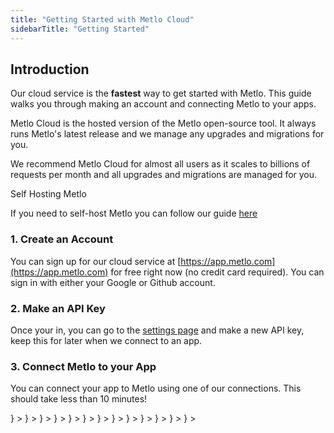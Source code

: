 ```yaml
---
title: "Getting Started with Metlo Cloud"
sidebarTitle: "Getting Started"
---
```


## Introduction

Our cloud service is the **fastest** way to get started with Metlo. This guide
walks you through making an account and connecting Metlo to your apps.

Metlo Cloud is the hosted version of the Metlo open-source tool. It always runs
Metlo's latest release and we manage any upgrades and migrations for you.

We recommend Metlo Cloud for almost all users as it scales to billions
of requests per month and all upgrades and migrations are managed for you.

<Info>
Self Hosting Metlo

If you need to self-host Metlo you can follow our guide
[here](/metlo-self-hosted)

</Info>

### 1. Create an Account

You can sign up for our cloud service at
[https://app.metlo.com](https://app.metlo.com) for free right now (no credit
card required). You can sign in with either your Google or Github account.

### 2. Make an API Key

Once your in, you can go to the [settings page](https://app.metlo.com/settings)
and make a new API key, keep this for later when we connect to an app.

### 3. Connect Metlo to your App

You can connect your app to Metlo using one of our connections. This should take
less than 10 minutes!

<CardGroup>
  <Card
    title="Node"
    href="/connections/nodejs"
    icon={
      <svg
        xmlns="http://www.w3.org/2000/svg"
        width="64"
        height="64"
        viewBox="0 0 32 32"
        preserveAspectRatio="xMidYMid"
        fill="#8cc84b"
        className="h-6 w-6"
      >
        <path d="M14.656.427c.8-.453 1.82-.455 2.6 0L29.2 7.16c.747.42 1.247 1.253 1.24 2.114v13.5c.005.897-.544 1.748-1.332 2.16l-11.88 6.702a2.6 2.6 0 0 1-2.639-.073l-3.565-2.06c-.243-.145-.516-.26-.688-.495.152-.204.422-.23.642-.32.496-.158.95-.4 1.406-.656.115-.08.256-.05.366.022l3.04 1.758c.217.125.437-.04.623-.145l11.665-6.583c.144-.07.224-.222.212-.38V9.334c.016-.18-.087-.344-.25-.417L16.19 2.244a.41.41 0 0 0-.465-.001L3.892 8.93c-.16.073-.27.235-.25.415v13.37c-.014.158.07.307.215.375l3.162 1.785c.594.32 1.323.5 1.977.265a1.5 1.5 0 0 0 .971-1.409l.003-13.29c-.014-.197.172-.36.363-.34h1.52c.2-.005.357.207.33.405L12.18 23.88c.001 1.188-.487 2.48-1.586 3.063-1.354.7-3.028.553-4.366-.12l-3.4-1.88c-.8-.4-1.337-1.264-1.332-2.16v-13.5a2.46 2.46 0 0 1 1.282-2.141L14.656.427zM18.1 9.785c1.727-.1 3.576-.066 5.13.785 1.203.652 1.87 2.02 1.892 3.358-.034.18-.222.28-.394.267-.5-.001-1.002.007-1.504-.003-.213.008-.336-.188-.363-.376-.144-.64-.493-1.273-1.095-1.582-.924-.463-1.996-.44-3.004-.43-.736.04-1.527.103-2.15.535-.48.328-.624 1-.453 1.522.16.383.603.506.964.62 2.082.544 4.287.5 6.33 1.207.845.292 1.672.86 1.962 1.745.378 1.186.213 2.604-.63 3.556-.684.784-1.68 1.2-2.675 1.442-1.323.295-2.695.302-4.038.17-1.263-.144-2.577-.476-3.552-1.336-.834-.724-1.24-1.852-1.2-2.94.01-.184.193-.312.37-.297h1.5c.202-.014.35.16.36.35.093.6.322 1.25.854 1.6 1.026.662 2.313.616 3.487.635.973-.043 2.065-.056 2.86-.7.42-.367.543-.98.43-1.508-.123-.446-.6-.653-1-.8-2.055-.65-4.285-.414-6.32-1.15-.826-.292-1.625-.844-1.942-1.693-.443-1.2-.24-2.687.693-3.607.9-.915 2.22-1.268 3.47-1.394z" />
      </svg>
    }
  ></Card>
  <Card
    title="Python"
    href="/connections/python"
    icon={
      <svg
        xmlns="http://www.w3.org/2000/svg"
        width="64"
        height="64"
        viewBox="0 0 32 32"
        className="h-6 w-6"
      >
        <defs>
          <linearGradient
            id="A"
            x1="811.527"
            y1="574.895"
            x2="665.255"
            y2="573.732"
            gradientUnits="userSpaceOnUse"
          >
            <stop offset="0" stop-color="#366a96" />
            <stop offset="1" stop-color="#3679b0" />
          </linearGradient>
          <linearGradient
            id="B"
            x1="862.824"
            y1="642.176"
            x2="573.276"
            y2="642.176"
            gradientUnits="userSpaceOnUse"
          >
            <stop offset="0" stop-color="#ffc836" />
            <stop offset="1" stop-color="#ffe873" />
          </linearGradient>
        </defs>
        <g transform="matrix(.1617 0 0 .158089 -107.53764 -81.66187)">
          <path
            d="M716.255 544.487c0-13.623 3.653-21.034 23.822-24.563 13.693-2.4 31.25-2.7 47.627 0 12.935 2.135 23.822 11.77 23.822 24.563v44.945c0 13.182-10.57 23.98-23.822 23.98h-47.627c-16.164 0-29.787 13.782-29.787 29.363v21.564h-16.376c-13.852 0-21.917-9.988-25.305-23.964-4.57-18.776-4.376-29.963 0-47.945 3.794-15.687 15.917-23.964 29.77-23.964h65.52v-6h-47.645v-17.98z"
            fill="url(#A)"
          />
          <path
            d="M811.527 688.32c0 13.623-11.823 20.523-23.822 23.964-18.052 5.188-32.54 4.394-47.627 0-12.6-3.67-23.822-11.17-23.822-23.964v-44.945c0-12.935 10.782-23.98 23.822-23.98h47.627c15.864 0 29.787-13.71 29.787-29.963v-20.964h17.858c13.87 0 20.4 10.305 23.822 23.964 4.764 18.97 4.976 33.157 0 47.945-4.817 14.364-9.97 23.964-23.822 23.964H763.9v6h47.627v17.98z"
            fill="url(#B)"
          />
          <path
            d="M728.166 541.505c0-4.976 3.988-9 8.93-9 4.923 0 8.93 4.023 8.93 9 0 4.96-4.006 8.982-8.93 8.982-4.94 0-8.93-4.023-8.93-8.982zm53.59 149.798c0-4.96 4.006-8.982 8.93-8.982 4.94 0 8.93 4.023 8.93 8.982 0 4.976-3.988 9-8.93 9-4.923 0-8.93-4.023-8.93-9z"
            fill="#fff"
          />
        </g>
      </svg>
    }
  ></Card>
    <Card
    title="Ruby"
    href="/connections/ruby"
    icon={<svg
    xmlns="http://www.w3.org/2000/svg"
    aria-label="Ruby"
    viewBox="0 0 512 512"
    {...props}
  >
    <rect width={512} height={512} fill="transparent" rx="15%" />
    <path
      fill="#a00403"
      d="m407.7 397.3 20.86-257.7L348.02 297l-196 118c80.86-5.675 171.2-11.87 255.7-17.66z"
    />
    <path
      fill="#b11205"
      d="M423.39 178.977 320 98l-27 93c109.797 9.317 91.763-9.646 130.39-12.023zM192 282l136 43-35-134zm-89 19c44 139 55 169 89-19l-90 21zM276 68l97 1-53 29c-11-7-36-24-44-30zM85 246l-4 99 23-43zM298 85c26 26-1 89-53 140s-118 83-144 57c-25-25.89.7-90 52.85-141s119.2-82 144.2-56z"
    />
    <path fill="#9f0d02" d="m192 282 133 43c-48 45-137.5 86.5-173 90z" />
    <path
      fill="#891102"
      d="m293 191 33 133c40-42 76-88 94-144zm114.7 206.3L387.02 245 326 324z"
    />
    <path fill="#aa1401" d="M421 181c13-41 16-101-48-112l-53 29z" />
    <path fill="#9e1209" d="M81 345c2 68 50 69 71 70l-49-113z" />
    <path fill="#900e04" d="m192 282 54 103c32-17 57-38 79-61z" />
    <path
      fill="#8b1104"
      d="m103 302-8 91c14 20 34 21 55 20-15-37-45-112-47-111z"
    />
  </svg>}
  ></Card>
  <Card
    title="Go"
    href="/connections/go"
    icon={
      <svg
        version="1.1"
        id="Layer_1"
        xmlns="http://www.w3.org/2000/svg"
        x="0"
        y="0"
        width="64"
        height="64"
        xml:space="preserve"
        viewBox="0 0 64 64"
        className="h-7 w-7"
      >
        <switch>
          <g>
            <path
              fill="#00acd7"
              d="M4.8 27.3c-.1 0-.2-.1-.1-.2l.7-.8c.1-.1.2-.2.3-.2h11.1c.1 0 .2.1.1.2l-.5.8c-.1.1-.2.2-.3.2H4.8zM.1 30.2c-.1 0-.1-.1-.1-.2l.7-.8c0-.1.2-.2.3-.2h14.2c.1 0 .2.1.2.2l-.2.7c0 .1-.2.2-.3.2l-14.8.1zM7.7 33c-.1 0-.2-.1-.1-.2l.4-.7c.1-.1.2-.2.3-.2h6.2c.1 0 .2.1.2.2l-.1.7c0 .1-.1.2-.2.2H7.7zM40 26.7l-5.2 1.4c-.5.1-.5.2-.9-.3-.5-.5-.8-.9-1.5-1.2-2-1-3.9-.7-5.6.5-2.1 1.4-3.2 3.4-3.2 5.9 0 2.5 1.7 4.5 4.2 4.9 2.1.3 3.9-.5 5.3-2.1.3-.3.5-.7.8-1.2h-6c-.7 0-.8-.4-.6-.9.4-1 1.2-2.6 1.6-3.4.1-.2.3-.5.8-.5H41c-.1.8-.1 1.7-.2 2.5-.3 2.2-1.2 4.3-2.6 6.1-2.2 3-5.2 4.8-8.9 5.3-3.1.4-5.9-.2-8.4-2.1-2.3-1.7-3.6-4.1-4-6.9-.4-3.4.6-6.4 2.6-9.1 2.2-2.9 5.1-4.7 8.7-5.4 2.9-.5 5.7-.2 8.3 1.5 1.7 1.1 2.8 2.6 3.6 4.4.4.4.3.5-.1.6z"
            />
            <path
              fill="#00acd7"
              d="M50.3 44c-2.8-.1-5.4-.9-7.6-2.7-1.8-1.6-3-3.6-3.4-6-.6-3.5.4-6.6 2.5-9.4 2.3-3 5-4.5 8.7-5.2 3.2-.6 6.2-.2 8.9 1.6 2.5 1.7 4 4 4.4 6.9.5 4.2-.7 7.6-3.6 10.6-2.1 2.1-4.6 3.4-7.5 4-.7 0-1.6.1-2.4.2zm7.4-12.6c0-.4 0-.7-.1-1-.6-3.1-3.4-4.8-6.4-4.1-2.9.7-4.8 2.5-5.5 5.4-.6 2.4.6 4.9 2.9 5.9 1.7.7 3.4.7 5.1-.2 2.5-1.4 3.9-3.4 4-6z"
            />
          </g>
        </switch>
      </svg>
    }
  ></Card>
  <Card
    title="Java"
    href="/connections/java"
    icon={
      <svg
        xmlns="http://www.w3.org/2000/svg"
        width="64"
        height="64"
        viewBox="0 0 32 32"
        className="h-6 w-6"
      >
        <path
          d="M11.622 24.74s-1.23.748.855.962c2.51.32 3.847.267 6.625-.267a10.02 10.02 0 0 0 1.763.855c-6.25 2.672-14.16-.16-9.244-1.55zm-.8-3.473s-1.336 1.015.748 1.23c2.725.267 4.862.32 8.55-.427a3.26 3.26 0 0 0 1.282.801c-7.534 2.244-15.976.214-10.58-1.603zm14.747 6.09s.908.748-1.015 1.336c-3.58 1.07-15.014 1.39-18.22 0-1.122-.48 1.015-1.175 1.7-1.282.695-.16 1.07-.16 1.07-.16-1.23-.855-8.175 1.763-3.526 2.51 12.77 2.084 23.296-.908 19.983-2.404zM12.2 17.633s-5.824 1.39-2.084 1.87c1.603.214 4.755.16 7.694-.053 2.404-.214 4.81-.64 4.81-.64s-.855.374-1.443.748c-5.93 1.55-17.312.855-14.052-.748 2.778-1.336 5.076-1.175 5.076-1.175zm10.42 5.824c5.984-3.1 3.206-6.09 1.282-5.717-.48.107-.695.214-.695.214s.16-.32.534-.427c3.794-1.336 6.786 4.007-1.23 6.09 0 0 .053-.053.107-.16zm-9.83 8.442c5.77.374 14.587-.214 14.8-2.94 0 0-.427 1.07-4.755 1.87-4.916.908-11.007.8-14.587.214 0 0 .748.64 4.542.855z"
          fill="#4e7896"
        />
        <path
          d="M18.996.001s3.313 3.366-3.152 8.442c-5.183 4.114-1.175 6.465 0 9.137-3.046-2.725-5.236-5.13-3.74-7.373C14.294 6.893 20.332 5.3 18.996.001zm-1.7 15.335c1.55 1.763-.427 3.366-.427 3.366s3.954-2.03 2.137-4.542c-1.656-2.404-2.94-3.58 4.007-7.587 0 0-10.953 2.725-5.717 8.763z"
          fill="#f58219"
        />
      </svg>
    }
  ></Card>
  <Card
    title="Nginx"
    href="/connections/nginx"
    icon={
      <svg 
        className="h-6 w-6"
        viewBox="0 0 32 32"
        xmlns="http://www.w3.org/2000/svg"
      >
        <path d="M15.948,2h.065a10.418,10.418,0,0,1,.972.528Q22.414,5.65,27.843,8.774a.792.792,0,0,1,.414.788c-.008,4.389,0,8.777-.005,13.164a.813.813,0,0,1-.356.507q-5.773,3.324-11.547,6.644a.587.587,0,0,1-.657.037Q9.912,26.6,4.143,23.274a.7.7,0,0,1-.4-.666q0-6.582,0-13.163a.693.693,0,0,1,.387-.67Q9.552,5.657,14.974,2.535c.322-.184.638-.379.974-.535" style={{"fill": "#019639"}}/>
        <path d="M8.767,10.538q0,5.429,0,10.859a1.509,1.509,0,0,0,.427,1.087,1.647,1.647,0,0,0,2.06.206,1.564,1.564,0,0,0,.685-1.293c0-2.62-.005-5.24,0-7.86q3.583,4.29,7.181,8.568a2.833,2.833,0,0,0,2.6.782,1.561,1.561,0,0,0,1.251-1.371q.008-5.541,0-11.081a1.582,1.582,0,0,0-3.152,0c0,2.662-.016,5.321,0,7.982-2.346-2.766-4.663-5.556-7-8.332A2.817,2.817,0,0,0,10.17,9.033,1.579,1.579,0,0,0,8.767,10.538Z" style={{"fill": "#fff"}}/>
      </svg>
    }
  ></Card>
  <Card
    title="Docker Compose"
    href="/connections/docker-compose"
    icon={
      <svg
        className="h-6 w-6"
        version="1.1"
        id="Layer_1"
        xmlns="http://www.w3.org/2000/svg"
        x="0px"
        y="0px"
        viewBox="0 0 122.88 88.17"
        xml:space="preserve"
      >
        <g>
          <path
            fill="#0091E2"
            d="M121.68,33.34c-0.34-0.28-3.42-2.62-10.03-2.62c-1.71,0-3.48,0.17-5.19,0.46c-1.25-8.72-8.49-12.94-8.78-13.16 l-1.77-1.03l-1.14,1.65c-1.42,2.22-2.51,4.73-3.13,7.29c-1.2,4.96-0.46,9.63,2.05,13.62c-3.02,1.71-7.92,2.11-8.95,2.17l-80.93,0 c-2.11,0-3.82,1.71-3.82,3.82c-0.11,7.07,1.08,14.13,3.53,20.8c2.79,7.29,6.95,12.71,12.31,16.01c6.04,3.7,15.9,5.81,27.01,5.81 c5.01,0,10.03-0.46,14.99-1.37c6.9-1.25,13.51-3.65,19.6-7.12c5.02-2.91,9.52-6.61,13.34-10.94c6.44-7.24,10.26-15.33,13.05-22.51 c0.4,0,0.74,0,1.14,0c7.01,0,11.34-2.79,13.73-5.19c1.6-1.48,2.79-3.31,3.65-5.36l0.51-1.48L121.68,33.34L121.68,33.34z M71.59,39.38h10.83c0.51,0,0.97-0.4,0.97-0.97v-9.69c0-0.51-0.4-0.97-0.97-0.97l0,0l-10.83,0c-0.51,0-0.97,0.4-0.97,0.97l0,0v9.69 C70.68,38.98,71.08,39.38,71.59,39.38L71.59,39.38z M56.49,11.63h10.83c0.51,0,0.97-0.4,0.97-0.97V0.97c0-0.51-0.46-0.97-0.97-0.97 L56.49,0c-0.51,0-0.97,0.4-0.97,0.97l0,0v9.69C55.52,11.17,55.97,11.63,56.49,11.63L56.49,11.63z M56.49,25.53h10.83 c0.51,0,0.97-0.46,0.97-0.97v-9.69c0-0.51-0.46-0.97-0.97-0.97H56.49c-0.51,0-0.97,0.4-0.97,0.97l0,0v9.69 C55.52,25.08,55.97,25.53,56.49,25.53L56.49,25.53z M41.5,25.53h10.83c0.51,0,0.97-0.46,0.97-0.97v-9.69c0-0.51-0.4-0.97-0.97-0.97 l0,0H41.5c-0.51,0-0.97,0.4-0.97,0.97l0,0v9.69C40.53,25.08,40.93,25.53,41.5,25.53L41.5,25.53z M26.28,25.53h10.83 c0.51,0,0.97-0.46,0.97-0.97v-9.69c0-0.51-0.4-0.97-0.97-0.97l0,0H26.28c-0.51,0-0.97,0.4-0.97,0.97v9.69 C25.37,25.08,25.77,25.53,26.28,25.53L26.28,25.53z M56.49,39.38h10.83c0.51,0,0.97-0.4,0.97-0.97v-9.69c0-0.51-0.4-0.97-0.97-0.97 l0,0l-10.83,0c-0.51,0-0.97,0.4-0.97,0.97l0,0v9.69C55.52,38.98,55.97,39.38,56.49,39.38L56.49,39.38L56.49,39.38z M41.5,39.38 h10.83c0.51,0,0.97-0.4,0.97-0.97l0,0v-9.69c0-0.51-0.4-0.97-0.97-0.97l0,0l-10.83,0c-0.51,0-0.97,0.4-0.97,0.97l0,0v9.69 C40.53,38.98,40.93,39.38,41.5,39.38L41.5,39.38L41.5,39.38z M26.28,39.38h10.83c0.51,0,0.97-0.4,0.97-0.97l0,0v-9.69 c0-0.51-0.4-0.97-0.97-0.97l0,0l-10.83,0c-0.51,0-0.97,0.4-0.97,0.97v9.69C25.37,38.98,25.77,39.38,26.28,39.38L26.28,39.38z M11.35,39.38h10.83c0.51,0,0.97-0.4,0.97-0.97l0,0v-9.69c0-0.51-0.4-0.97-0.97-0.97l0,0l-10.83,0c-0.51,0-0.97,0.4-0.97,0.97l0,0 v9.69C10.44,38.98,10.84,39.38,11.35,39.38L11.35,39.38L11.35,39.38z"
          />
        </g>
      </svg>
    }
  ></Card>
  <Card
    title="Kubernetes"
    href="/connections/kubernetes"
    icon={
      <svg
        xmlns="http://www.w3.org/2000/svg"
        viewBox="0 0 32 32"
        width="64"
        height="64"
        className="h-6 w-6"
      >
        <path
          d="M15.9.476a2.14 2.14 0 0 0-.823.218L3.932 6.01c-.582.277-1.005.804-1.15 1.432L.054 19.373c-.13.56-.025 1.147.3 1.627q.057.087.12.168l7.7 9.574c.407.5 1.018.787 1.662.784h12.35c.646.001 1.258-.3 1.664-.793l7.696-9.576c.404-.5.555-1.16.4-1.786L29.2 7.43c-.145-.628-.57-1.155-1.15-1.432L16.923.695A2.14 2.14 0 0 0 15.89.476z"
          fill="#326ce5"
        />
        <path
          d="M16.002 4.542c-.384.027-.675.356-.655.74v.188c.018.213.05.424.092.633a6.22 6.22 0 0 1 .066 1.21c-.038.133-.114.253-.218.345l-.015.282c-.405.034-.807.096-1.203.186-1.666.376-3.183 1.24-4.354 2.485l-.24-.17c-.132.04-.274.025-.395-.04a6.22 6.22 0 0 1-.897-.81 5.55 5.55 0 0 0-.437-.465l-.148-.118c-.132-.106-.294-.167-.463-.175a.64.64 0 0 0-.531.236c-.226.317-.152.756.164.983l.138.11a5.55 5.55 0 0 0 .552.323c.354.197.688.428.998.7a.74.74 0 0 1 .133.384l.218.2c-1.177 1.766-1.66 3.905-1.358 6.006l-.28.08c-.073.116-.17.215-.286.288a6.22 6.22 0 0 1-1.194.197 5.57 5.57 0 0 0-.64.05l-.177.04h-.02a.67.67 0 0 0-.387 1.132.67.67 0 0 0 .684.165h.013l.18-.02c.203-.06.403-.134.598-.218.375-.15.764-.265 1.162-.34.138.008.27.055.382.135l.3-.05c.65 2.017 2.016 3.726 3.84 4.803l-.122.255c.056.117.077.247.06.376-.165.382-.367.748-.603 1.092a5.58 5.58 0 0 0-.358.533l-.085.18a.67.67 0 0 0 .65 1.001.67.67 0 0 0 .553-.432l.083-.17c.076-.2.14-.404.192-.61.177-.437.273-.906.515-1.196a.54.54 0 0 1 .286-.14l.15-.273a8.62 8.62 0 0 0 6.146.015l.133.255c.136.02.258.095.34.205.188.358.34.733.456 1.12a5.57 5.57 0 0 0 .194.611l.083.17a.67.67 0 0 0 1.187.131.67.67 0 0 0 .016-.701l-.087-.18a5.55 5.55 0 0 0-.358-.531c-.23-.332-.428-.686-.6-1.057a.52.52 0 0 1 .068-.4 2.29 2.29 0 0 1-.111-.269c1.82-1.085 3.18-2.8 3.823-4.82l.284.05c.102-.093.236-.142.373-.138.397.076.786.2 1.162.34.195.09.395.166.598.23.048.013.118.024.172.037h.013a.67.67 0 0 0 .841-.851.67.67 0 0 0-.544-.446l-.194-.046a5.57 5.57 0 0 0-.64-.05c-.404-.026-.804-.092-1.194-.197-.12-.067-.22-.167-.288-.288l-.27-.08a8.65 8.65 0 0 0-1.386-5.993l.236-.218c-.01-.137.035-.273.124-.378.307-.264.64-.497.99-.696a5.57 5.57 0 0 0 .552-.323l.146-.118a.67.67 0 0 0-.133-1.202.67.67 0 0 0-.696.161l-.148.118a5.57 5.57 0 0 0-.437.465c-.264.302-.556.577-.873.823a.74.74 0 0 1-.404.044l-.253.18c-1.46-1.53-3.427-2.48-5.535-2.67 0-.1-.013-.25-.015-.297-.113-.078-.192-.197-.218-.332a6.23 6.23 0 0 1 .076-1.207c.043-.21.073-.42.092-.633v-.2c.02-.384-.27-.713-.655-.74zm-.834 5.166l-.2 3.493h-.015c-.01.216-.137.4-.332.504s-.426.073-.6-.054l-2.865-2.03a6.86 6.86 0 0 1 3.303-1.799c.234-.05.47-.088.707-.114zm1.668 0c1.505.187 2.906.863 3.99 1.924l-2.838 2.017c-.175.14-.415.168-.618.072s-.333-.3-.336-.524zm-6.72 3.227l2.62 2.338v.015c.163.142.234.363.186.574s-.21.378-.417.435v.01l-3.362.967a6.86 6.86 0 0 1 .974-4.34zm11.753 0c.796 1.295 1.148 2.814 1.002 4.327l-3.367-.97v-.013c-.21-.057-.37-.224-.417-.435s.023-.43.186-.574l2.6-2.327zm-6.404 2.52h1.072l.655.832-.238 1.04-.963.463-.965-.463-.227-1.04zm3.434 2.838c.045-.005.1-.005.135 0l3.467.585c-.5 1.44-1.487 2.67-2.775 3.493l-1.34-3.244a.59.59 0 0 1 .509-.819zm-5.823.015c.196.003.377.104.484.268s.124.37.047.55v.013l-1.332 3.218C11 21.54 10.032 20.325 9.517 18.9l3.437-.583c.038-.004.077-.004.116 0zm2.904 1.4a.59.59 0 0 1 .537.308h.013l1.694 3.057-.677.2c-1.246.285-2.547.218-3.758-.194l1.7-3.057c.103-.18.293-.29.5-.295z"
          fill="#fff"
          stroke="#fff"
          stroke-width=".055"
        />
      </svg>
    }
  ></Card>
  <Card
    title="Linkerd"
    href="/connections/linkerd"
    icon={
      <svg 
        className="h-6 w-6"
        viewBox="0 0 256 239"
        version="1.1"
        xmlns="http://www.w3.org/2000/svg"
        xmlns:xlink="http://www.w3.org/1999/xlink"
        preserveAspectRatio="xMidYMid"
      >
        <defs>
            <linearGradient x1="50%" y1="0%" x2="50%" y2="100%" id="linearGradient-1">
                <stop stop-color="#4AD8AC" offset="0%"></stop>
                <stop stop-color="#4076C4" offset="100%"></stop>
            </linearGradient>
        </defs>
        <g>
          <g transform="translate(0.000000, 44.444444)">
            <polygon fill="#40A0B4" points="238.2176 97.2113778 255.995378 107.474489 255.995378 11.0744889 238.2176 0.807822222"></polygon>
            <polygon fill="#40A0B4" points="0 11.0753778 0 107.480711 17.7777778 97.2122667 17.7777778 0.810488889"></polygon>
            <polygon fill="#40A0B4" points="78.232 183.513778 96.0097778 193.776889 138.338667 169.337778 120.560889 159.074667"></polygon>
            <polygon fill="#338090" points="103.117511 169.145956 120.895289 179.410844 138.338844 169.337956 120.561067 159.074844"></polygon>
          </g>
          <g transform="translate(87.111111, 133.333333)" fill="#45C1A8">
            <polygon points="81.7729778 64.8551111 81.7729778 44.3271111 5.2272 0.131555556 0.000533333333 3.14844444 0.00942222222 3.15377778 0.00942222222 17.648"></polygon>
            <polygon points="0.00888888889 62.8104889 72.8888889 104.888711 90.6702222 94.6256 0.00888888889 42.2807111"></polygon>
          </g>
          <g fill="#7CE1C0">
            <polygon points="194.712 70.3742222 212.488 80.6373333 255.995556 55.5191111 238.214222 45.2577778"></polygon>
            <polygon points="136.989867 124.228978 119.212089 113.965867 78.2236444 137.631644 96.0014222 147.894756"></polygon>
            <polygon points="216.8928 32.9425778 199.111467 22.6794667 155.609244 47.7976889 173.387022 58.0625778"></polygon>
            <polygon points="97.8876444 101.652622 80.1098667 91.3895111 39.1214222 115.055289 56.8992 125.3184"></polygon>
            <polygon points="116.5072 25.2222222 134.284978 35.4853333 177.790756 10.3671111 160.009422 0.104"></polygon>
            <polygon points="0.0192 92.4782222 17.7969778 102.741333 58.7854222 79.0773333 41.0076444 68.8124444"></polygon>
          </g>
          <g transform="translate(0.000000, 92.444444)" fill="url(#linearGradient-1)">
            <polygon points="238.2176 10.2897778 238.2176 100.616889 255.995378 90.352 255.995378 0.0266666667"></polygon>
            <polygon points="216.883556 112.932622 216.883556 22.6072889 199.105778 32.8704 199.105778 123.197511"></polygon>
            <polygon points="159.9936 55.4513778 159.9936 145.778489 177.773156 135.5136 177.773156 45.1864889"></polygon>
            <polygon points="78.232 135.513778 96.0097778 145.776889 96.0097778 55.4533333 78.232 45.1866667"></polygon>
            <polygon points="56.8986667 32.8714667 56.8986667 123.1968 39.1208889 112.933689 39.1208889 22.6065778"></polygon>
            <polygon points="0.0096 90.3521778 17.7873778 100.615289 17.7873778 10.2899556 0.0096 0.0250666667"></polygon>
          </g>
          <g transform="translate(24.888889, 67.555556)" fill="#45C1A8">
            <polygon points="78.2190222 55.7077333 95.9968 65.9708444 112.101689 56.6730667 94.3239111 46.4099556"></polygon>
            <polygon points="0.0149333333 10.5550222 17.7927111 20.8181333 33.8958222 11.5203556 16.1198222 1.25724444"></polygon>
            <polygon points="39.1171556 33.1313778 56.8949333 43.3944889 72.9980444 34.0967111 55.2220444 23.8336"></polygon>
          </g>
          <g fill="#A2EACF">
            <polygon points="96.0016 0.0942222222 78.2220444 10.3573333 238.214933 102.732444 255.994489 92.4693333"></polygon>
            <polygon points="56.8894222 22.6757333 39.1116444 32.9388444 199.102756 125.313956 216.884089 115.050844"></polygon>
            <polygon points="0 55.5198222 159.991111 147.894933 177.772444 137.631822 17.7777778 45.2567111"></polygon>
          </g>
        </g>
      </svg>
    }
  ></Card>
  <Card
    title="AWS Fargate"
    href="/connections/aws-fargate"
    icon={
      <svg
        height="1465"
        viewBox="-.1 1.1 304.9 179.8"
        width="2500"
        xmlns="http://www.w3.org/2000/svg"
        className="h-6 w-6"
      >
        <path
          d="m86.4 66.4c0 3.7.4 6.7 1.1 8.9.8 2.2 1.8 4.6 3.2 7.2.5.8.7 1.6.7 2.3 0 1-.6 2-1.9 3l-6.3 4.2c-.9.6-1.8.9-2.6.9-1 0-2-.5-3-1.4-1.4-1.5-2.6-3.1-3.6-4.7-1-1.7-2-3.6-3.1-5.9-7.8 9.2-17.6 13.8-29.4 13.8-8.4 0-15.1-2.4-20-7.2s-7.4-11.2-7.4-19.2c0-8.5 3-15.4 9.1-20.6s14.2-7.8 24.5-7.8c3.4 0 6.9.3 10.6.8s7.5 1.3 11.5 2.2v-7.3c0-7.6-1.6-12.9-4.7-16-3.2-3.1-8.6-4.6-16.3-4.6-3.5 0-7.1.4-10.8 1.3s-7.3 2-10.8 3.4c-1.6.7-2.8 1.1-3.5 1.3s-1.2.3-1.6.3c-1.4 0-2.1-1-2.1-3.1v-4.9c0-1.6.2-2.8.7-3.5s1.4-1.4 2.8-2.1c3.5-1.8 7.7-3.3 12.6-4.5 4.9-1.3 10.1-1.9 15.6-1.9 11.9 0 20.6 2.7 26.2 8.1 5.5 5.4 8.3 13.6 8.3 24.6v32.4zm-40.6 15.2c3.3 0 6.7-.6 10.3-1.8s6.8-3.4 9.5-6.4c1.6-1.9 2.8-4 3.4-6.4s1-5.3 1-8.7v-4.2c-2.9-.7-6-1.3-9.2-1.7s-6.3-.6-9.4-.6c-6.7 0-11.6 1.3-14.9 4s-4.9 6.5-4.9 11.5c0 4.7 1.2 8.2 3.7 10.6 2.4 2.5 5.9 3.7 10.5 3.7zm80.3 10.8c-1.8 0-3-.3-3.8-1-.8-.6-1.5-2-2.1-3.9l-23.5-77.3c-.6-2-.9-3.3-.9-4 0-1.6.8-2.5 2.4-2.5h9.8c1.9 0 3.2.3 3.9 1 .8.6 1.4 2 2 3.9l16.8 66.2 15.6-66.2c.5-2 1.1-3.3 1.9-3.9s2.2-1 4-1h8c1.9 0 3.2.3 4 1 .8.6 1.5 2 1.9 3.9l15.8 67 17.3-67c.6-2 1.3-3.3 2-3.9.8-.6 2.1-1 3.9-1h9.3c1.6 0 2.5.8 2.5 2.5 0 .5-.1 1-.2 1.6s-.3 1.4-.7 2.5l-24.1 77.3c-.6 2-1.3 3.3-2.1 3.9s-2.1 1-3.8 1h-8.6c-1.9 0-3.2-.3-4-1s-1.5-2-1.9-4l-15.5-64.5-15.4 64.4c-.5 2-1.1 3.3-1.9 4s-2.2 1-4 1zm128.5 2.7c-5.2 0-10.4-.6-15.4-1.8s-8.9-2.5-11.5-4c-1.6-.9-2.7-1.9-3.1-2.8s-.6-1.9-.6-2.8v-5.1c0-2.1.8-3.1 2.3-3.1.6 0 1.2.1 1.8.3s1.5.6 2.5 1c3.4 1.5 7.1 2.7 11 3.5 4 .8 7.9 1.2 11.9 1.2 6.3 0 11.2-1.1 14.6-3.3s5.2-5.4 5.2-9.5c0-2.8-.9-5.1-2.7-7s-5.2-3.6-10.1-5.2l-14.5-4.5c-7.3-2.3-12.7-5.7-16-10.2-3.3-4.4-5-9.3-5-14.5 0-4.2.9-7.9 2.7-11.1s4.2-6 7.2-8.2c3-2.3 6.4-4 10.4-5.2s8.2-1.7 12.6-1.7c2.2 0 4.5.1 6.7.4 2.3.3 4.4.7 6.5 1.1 2 .5 3.9 1 5.7 1.6s3.2 1.2 4.2 1.8c1.4.8 2.4 1.6 3 2.5.6.8.9 1.9.9 3.3v4.7c0 2.1-.8 3.2-2.3 3.2-.8 0-2.1-.4-3.8-1.2-5.7-2.6-12.1-3.9-19.2-3.9-5.7 0-10.2.9-13.3 2.8s-4.7 4.8-4.7 8.9c0 2.8 1 5.2 3 7.1s5.7 3.8 11 5.5l14.2 4.5c7.2 2.3 12.4 5.5 15.5 9.6s4.6 8.8 4.6 14c0 4.3-.9 8.2-2.6 11.6-1.8 3.4-4.2 6.4-7.3 8.8-3.1 2.5-6.8 4.3-11.1 5.6-4.5 1.4-9.2 2.1-14.3 2.1z"
          fill="#252f3e"
        />
        <g clip-rule="evenodd" fill="#f90" fill-rule="evenodd">
          <path d="m273.5 143.7c-32.9 24.3-80.7 37.2-121.8 37.2-57.6 0-109.5-21.3-148.7-56.7-3.1-2.8-.3-6.6 3.4-4.4 42.4 24.6 94.7 39.5 148.8 39.5 36.5 0 76.6-7.6 113.5-23.2 5.5-2.5 10.2 3.6 4.8 7.6z" />
          <path d="m287.2 128.1c-4.2-5.4-27.8-2.6-38.5-1.3-3.2.4-3.7-2.4-.8-4.5 18.8-13.2 49.7-9.4 53.3-5 3.6 4.5-1 35.4-18.6 50.2-2.7 2.3-5.3 1.1-4.1-1.9 4-9.9 12.9-32.2 8.7-37.5z" />
        </g>
      </svg>
    }
  ></Card>
  <Card
    title="AWS Traffic Mirroring"
    href="/connections/aws"
    icon={
      <svg
        height="1465"
        viewBox="-.1 1.1 304.9 179.8"
        width="2500"
        xmlns="http://www.w3.org/2000/svg"
        className="h-6 w-6"
      >
        <path
          d="m86.4 66.4c0 3.7.4 6.7 1.1 8.9.8 2.2 1.8 4.6 3.2 7.2.5.8.7 1.6.7 2.3 0 1-.6 2-1.9 3l-6.3 4.2c-.9.6-1.8.9-2.6.9-1 0-2-.5-3-1.4-1.4-1.5-2.6-3.1-3.6-4.7-1-1.7-2-3.6-3.1-5.9-7.8 9.2-17.6 13.8-29.4 13.8-8.4 0-15.1-2.4-20-7.2s-7.4-11.2-7.4-19.2c0-8.5 3-15.4 9.1-20.6s14.2-7.8 24.5-7.8c3.4 0 6.9.3 10.6.8s7.5 1.3 11.5 2.2v-7.3c0-7.6-1.6-12.9-4.7-16-3.2-3.1-8.6-4.6-16.3-4.6-3.5 0-7.1.4-10.8 1.3s-7.3 2-10.8 3.4c-1.6.7-2.8 1.1-3.5 1.3s-1.2.3-1.6.3c-1.4 0-2.1-1-2.1-3.1v-4.9c0-1.6.2-2.8.7-3.5s1.4-1.4 2.8-2.1c3.5-1.8 7.7-3.3 12.6-4.5 4.9-1.3 10.1-1.9 15.6-1.9 11.9 0 20.6 2.7 26.2 8.1 5.5 5.4 8.3 13.6 8.3 24.6v32.4zm-40.6 15.2c3.3 0 6.7-.6 10.3-1.8s6.8-3.4 9.5-6.4c1.6-1.9 2.8-4 3.4-6.4s1-5.3 1-8.7v-4.2c-2.9-.7-6-1.3-9.2-1.7s-6.3-.6-9.4-.6c-6.7 0-11.6 1.3-14.9 4s-4.9 6.5-4.9 11.5c0 4.7 1.2 8.2 3.7 10.6 2.4 2.5 5.9 3.7 10.5 3.7zm80.3 10.8c-1.8 0-3-.3-3.8-1-.8-.6-1.5-2-2.1-3.9l-23.5-77.3c-.6-2-.9-3.3-.9-4 0-1.6.8-2.5 2.4-2.5h9.8c1.9 0 3.2.3 3.9 1 .8.6 1.4 2 2 3.9l16.8 66.2 15.6-66.2c.5-2 1.1-3.3 1.9-3.9s2.2-1 4-1h8c1.9 0 3.2.3 4 1 .8.6 1.5 2 1.9 3.9l15.8 67 17.3-67c.6-2 1.3-3.3 2-3.9.8-.6 2.1-1 3.9-1h9.3c1.6 0 2.5.8 2.5 2.5 0 .5-.1 1-.2 1.6s-.3 1.4-.7 2.5l-24.1 77.3c-.6 2-1.3 3.3-2.1 3.9s-2.1 1-3.8 1h-8.6c-1.9 0-3.2-.3-4-1s-1.5-2-1.9-4l-15.5-64.5-15.4 64.4c-.5 2-1.1 3.3-1.9 4s-2.2 1-4 1zm128.5 2.7c-5.2 0-10.4-.6-15.4-1.8s-8.9-2.5-11.5-4c-1.6-.9-2.7-1.9-3.1-2.8s-.6-1.9-.6-2.8v-5.1c0-2.1.8-3.1 2.3-3.1.6 0 1.2.1 1.8.3s1.5.6 2.5 1c3.4 1.5 7.1 2.7 11 3.5 4 .8 7.9 1.2 11.9 1.2 6.3 0 11.2-1.1 14.6-3.3s5.2-5.4 5.2-9.5c0-2.8-.9-5.1-2.7-7s-5.2-3.6-10.1-5.2l-14.5-4.5c-7.3-2.3-12.7-5.7-16-10.2-3.3-4.4-5-9.3-5-14.5 0-4.2.9-7.9 2.7-11.1s4.2-6 7.2-8.2c3-2.3 6.4-4 10.4-5.2s8.2-1.7 12.6-1.7c2.2 0 4.5.1 6.7.4 2.3.3 4.4.7 6.5 1.1 2 .5 3.9 1 5.7 1.6s3.2 1.2 4.2 1.8c1.4.8 2.4 1.6 3 2.5.6.8.9 1.9.9 3.3v4.7c0 2.1-.8 3.2-2.3 3.2-.8 0-2.1-.4-3.8-1.2-5.7-2.6-12.1-3.9-19.2-3.9-5.7 0-10.2.9-13.3 2.8s-4.7 4.8-4.7 8.9c0 2.8 1 5.2 3 7.1s5.7 3.8 11 5.5l14.2 4.5c7.2 2.3 12.4 5.5 15.5 9.6s4.6 8.8 4.6 14c0 4.3-.9 8.2-2.6 11.6-1.8 3.4-4.2 6.4-7.3 8.8-3.1 2.5-6.8 4.3-11.1 5.6-4.5 1.4-9.2 2.1-14.3 2.1z"
          fill="#252f3e"
        />
        <g clip-rule="evenodd" fill="#f90" fill-rule="evenodd">
          <path d="m273.5 143.7c-32.9 24.3-80.7 37.2-121.8 37.2-57.6 0-109.5-21.3-148.7-56.7-3.1-2.8-.3-6.6 3.4-4.4 42.4 24.6 94.7 39.5 148.8 39.5 36.5 0 76.6-7.6 113.5-23.2 5.5-2.5 10.2 3.6 4.8 7.6z" />
          <path d="m287.2 128.1c-4.2-5.4-27.8-2.6-38.5-1.3-3.2.4-3.7-2.4-.8-4.5 18.8-13.2 49.7-9.4 53.3-5 3.6 4.5-1 35.4-18.6 50.2-2.7 2.3-5.3 1.1-4.1-1.9 4-9.9 12.9-32.2 8.7-37.5z" />
        </g>
      </svg>
    }
  ></Card>
  <Card
    title="GCP Traffic Mirroring"
    href="/connections/gcp"
    icon={
      <svg
        xmlns="http://www.w3.org/2000/svg"
        width="64"
        height="64"
        viewBox="0 0 64 64"
        className="h-6 w-6"
      >
        <path
          d="M40.728 20.488l2.05.035 5.57-5.57.27-2.36C44.2 8.657 38.367 6.26 31.993 6.26c-11.54 0-21.28 7.852-24.163 18.488.608-.424 1.908-.106 1.908-.106l11.13-1.83s.572-.947.862-.9A13.88 13.88 0 0 1 32 17.375c3.3.007 6.34 1.173 8.728 3.102z"
          fill="#ea4335"
        />
        <path
          d="M56.17 24.77c-1.293-4.77-3.958-8.982-7.555-12.177l-7.887 7.887c3.16 2.55 5.187 6.452 5.187 10.82v1.392c3.837 0 6.954 3.124 6.954 6.954 0 3.837-3.124 6.954-6.954 6.954H32.007L30.615 48v8.346l1.392 1.385h13.908A18.11 18.11 0 0 0 64 39.647c-.007-6.155-3.1-11.6-7.83-14.876z"
          fill="#4285f4"
        />
        <path
          d="M18.085 57.74h13.9V46.6h-13.9a6.89 6.89 0 0 1-2.862-.622l-2.007.615-5.57 5.57-.488 1.88a18 18 0 0 0 10.926 3.689z"
          fill="#34a853"
        />
        <path
          d="M18.085 21.57A18.11 18.11 0 0 0 0 39.654c0 5.873 2.813 11.095 7.166 14.403l8.064-8.064a6.96 6.96 0 0 1-4.099-6.339c0-3.837 3.124-6.954 6.954-6.954 2.82 0 5.244 1.7 6.34 4.1l8.064-8.064c-3.307-4.353-8.53-7.166-14.403-7.166z"
          fill="#fbbc05"
        />
      </svg>
    }
  ></Card>
  <Card
    title="Burp Suite Extension"
    href="/connections/burp-suite-plugin"
    icon={
      <svg
        className="h-6 w-6"
        viewBox="0 0 31 31"
        fill="none"
        xmlns="http://www.w3.org/2000/svg"
      >
        <path d="M30.9 0H0V30.9H30.9V0Z" fill="#FF6633" />
        <path
          d="M17.1 31H13.8V26L18.3 20.5H13.8V13.8H5.70001L13.8 3.8V0H17.1V5L12.6 10.5H17.1V17.2H25.2L17.1 27.2V31Z"
          fill="white"
        />
      </svg>
    }
  ></Card>
</CardGroup>
